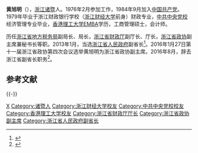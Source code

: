 '''黄旭明'''（{{bd|1955年|11月||catIdx=Huang黄}}），[[浙江|浙江]][[诸暨|诸暨]]人。1976年2月参加工作，1984年9月加入[[中国共产党|中国共产党]]。1979年毕业于浙江财政银行学校（[[浙江财经大学|浙江财经大学]]前身）财政专业，[[中共中央党校|中共中央党校]]经济管理专业毕业，[[香港理工大学|香港理工大学]][[EMBA|EMBA]]学历，工商管理硕士，会计师。

历任[[浙江省地方税务局|浙江省地方税务局]]副局长、局长，[[浙江省财政厅|浙江省财政厅]]副厅长、厅长，[[浙江省政协|浙江省政协]]副主席兼秘书长等职。2013年1月，当选[[浙江省人民政府|浙江省人民政府]]副省长<ref>{{cite web|accessdate=2013-05-01|url=http://news.ifeng.com/mainland/special/2013difanglianghui/content-4/detail_2013_02/10/22100935_0.shtml|title=浙江新任副省长黄旭明简历|publisher=[[凤凰网|凤凰网]]}}</ref>。2016年1月27日第十一届浙江省政协第四次会议选举黄旭明为浙江省政协副主席。2016年8月，辞去浙江省副省长职务<ref>{{cite web|url=http://www.thepaper.cn/newsDetail_forward_1519747|title=浙江省人大常委会决定任命冯飞、高兴夫为副省长|publisher=澎湃新闻|accessdate=2016-08-25}}</ref>。

==参考文献==
{{reflist|3}}

{{-}}
{{start box}}
{{s-gov|prc}}
{{s-before|[[翁礼华|翁礼华]]}}
{{s-title|[[浙江省财政厅|浙江省财政厅]]厅长|2003年2月—2008年1月}}
{{s-after|[[钱巨炎|钱巨炎]]}}
{{s-before|[[翁礼华|翁礼华]]}}
{{s-title|[[浙江省地方税务局|浙江省地方税务局]]局长|2003年2月—2008年1月}}
{{s-after|[[钱巨炎|钱巨炎]]}}
{{end box}}

{{DEFAULTSORT:Huang黄}}
[[Category:黄姓|X]]
[[Category:诸暨人|Category:诸暨人]]
[[Category:浙江财经大学校友|Category:浙江财经大学校友]]
[[Category:中共中央党校校友|Category:中共中央党校校友]]
[[Category:香港理工大学校友|Category:香港理工大学校友]]
[[Category:浙江省财政厅厅长|Category:浙江省财政厅厅长]]
[[Category:浙江省政协副主席|Category:浙江省政协副主席]]
[[Category:浙江省人民政府副省长|Category:浙江省人民政府副省长]]